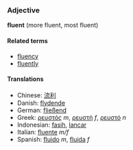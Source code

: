 ===Adjective===
'''fluent''' (more fluent, most fluent)

====Related terms====
*[[fluency]]
*[[fluently]]

====Translations====
*Chinese: [[流利]]
*Danish: [[flydende]]
*German: [[fließend]]
*Greek: [[ρευστός]] ''m'', [[ρευστή]] ''f'', [[ρευστό]] ''n''
*Indonesian: [[fasih]], [[lancar]]
*Italian: [[fluente]] ''m/f''
*Spanish: [[fluido]] ''m'', [[fluida]] ''f''